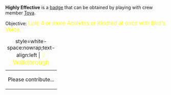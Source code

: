 '''Highly Effective''' is a [[Badges|badge]] that can be obtained by playing with crew member [[Toya_of_Iga|Toya]].

Objective: <big style="color:yellow">Lure 4 or more Acolytes or Kindred at once with Bird's Voice.</big>

{| class="mw-collapsible mw-collapsed"
|+ style=white-space:nowrap;text-align:left | <big style="color:yellow">💡 Walkthrough</big>
|-
| Please contribute...
|}